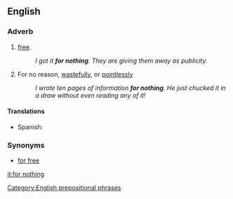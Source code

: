 ==English==

===Adverb===
{{en-adv|pos=[[for]] [[nothing]]|-}}

# [[Free|free]]. 
#:''I got it '''for nothing'''. They are giving them away as publicity.''
# For no reason, [[wastefully]], or [[pointlessly]]
#:''I wrote ten pages of information '''for nothing'''. He just chucked it in a draw without even reading any of it!''

====Translations====
*Spanish: {{t-|es|de balde}}

===Synonyms===
*[[for free]]

[[Category:English prepositional phrases]]

[[it:for nothing]]